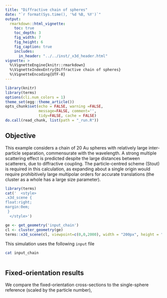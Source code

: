 ```yaml
---
title: "Diffractive chain of spheres"
date: "`r format(Sys.time(), '%d %B, %Y')`"
output:
  rmarkdown::html_vignette:
    toc: true
    toc_depth: 3
    fig_width: 7
    fig_height: 6
    fig_caption: true
    includes:
      in_header: "../../inst/_x3d_header.html"
vignette: >
  %\VignetteEngine{knitr::rmarkdown}
  %\VignetteIndexEntry{Diffractive chain of spheres}
  %\VignetteEncoding{UTF-8}
---
```


```r
library(knitr)
library(terms)
options(cli.num_colors = 1)
theme_set(egg::theme_article())
opts_chunk$set(echo = FALSE, warning =FALSE,
               message=FALSE, comment='', 
               tidy=FALSE, cache = FALSE)
do.call(read_chunk, list(path = "_run.R"))
```

## Objective

This example considers a chain of 20 Au spheres with relatively large inter-particle separation, commensurate with the wavelength. A strong multiple scattering effect is predicted despite the large distances between scatterers, due to diffractive coupling. The particle-centred scheme (Stout) is required in this calculation, as expanding about a single origin would require prohibitively large multipolar orders for accurate translations (the cluster as a whole has a large size parameter).

```r
library(terms)
cat('  <style>
.x3d_scene {
float:right;
margin:0em;
 }
  </style>')

ge <- get_geometry('input_chain')
cl <- cluster_geometry(ge)
terms::x3d_scene(cl, viewpoint=c(0,0,2000), width = "200px", height = "150px", default_material='gold')
```

This simulation uses the following `input` file
```bash
cat input_chain
```

```r
```

## Fixed-orientation results

We compare the fixed-orientation cross-sections to the single-sphere reference (scaled by the particle number),

```r
```
